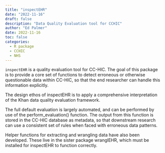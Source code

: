 ```yaml
---
title: "inspectEHR"
date: "2022-11-16"
draft: false
description: "Data Quality Evaluation tool for CCHIC"
author: "Ed Palmer"
date: 2022-11-16
toc: false
categories: 
  - R package 
  - CCHIC
  - NHS
---
```


`inspectEHR` is a quality evaluation tool for CC-HIC. The goal of this package is to provide a core set of functions to detect erroneous or otherwise questionable data within CC-HIC, so that the end researcher can handle this information explicitly.

The design ethos of inspectEHR is to apply a comprehensive interpretation of the Khan data quality evaluation framework.

The full default evaluation is largely automated, and can be performed by use of the perform_evaluation() function. The output from this function is stored in the CC-HIC database as metadata, so that downstream research can use a consistent set of rules when faced with erroneous data patterns.

Helper functions for extracting and wrangling data have also been developed. These live in the sister package wranglEHR, which must be installed for inspectEHR to function correctly.
